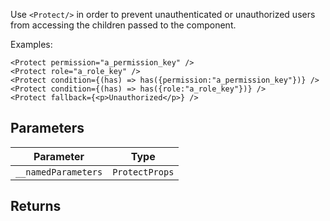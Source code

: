 Use `<Protect/>` in order to prevent unauthenticated or unauthorized users from accessing the children passed to the component.

Examples:

```
<Protect permission="a_permission_key" />
<Protect role="a_role_key" />
<Protect condition={(has) => has({permission:"a_permission_key"})} />
<Protect condition={(has) => has({role:"a_role_key"})} />
<Protect fallback={<p>Unauthorized</p>} />
```

## Parameters

| Parameter           | Type           |
| ------------------- | -------------- |
| `__namedParameters` | `ProtectProps` |

## Returns
